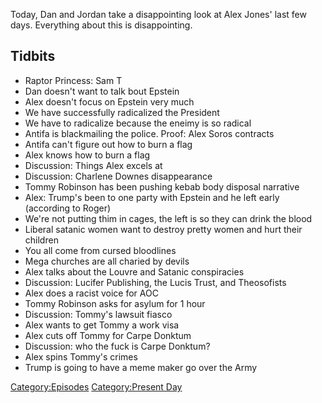 {{DEFAULTSORT:
    #_EPISODE_0319:July 7-8, 2019
}}{{Episode
    | title             = July 7-8, 2019
    | caption           = Listen to this episode on [https://knowledgefight.libsyn.com/knowledge-fight-july-7-8-2019 Libsyn] [https://open.spotify.com/episode/1fnBDBBBFtPnChQbyAdc8S Spotify], Read the [[Transcript/319: July 7-8, 2019|Unofficial Transcript]]
    | episodeNumber     = 319
    | length            = 01:19:39
    | airDate           = July 10, 2019
    | coverageStartDate = July 8, 2019
    | coverageEndDate   = July 9, 2019
    | episodeType       = [[:Category:Present Day|Present Day]]
    | appearance        = [[Charlene Downes]], [[Tommy Robinson]], [[Roger Stone]], [[AOC]], [[Carpe Donktum]]
    | previousEpisode   = [[318: July 5, 2019]]
    | nextEpisode       = [[320: February 21-22, 2013]]
}}

{{Stub}}

Today, Dan and Jordan take a disappointing look at Alex Jones' last few days. Everything about this is disappointing.

==Tidbits==

*Raptor Princess: Sam T
*Dan doesn't want to talk bout Epstein
*Alex doesn't focus on Epstein very much
*We have successfully radicalized the President
*We have to radicalize because the eneimy is so radical
*Antifa is blackmailing the police. Proof: Alex Soros contracts
*Antifa can't figure out how to burn a flag
*Alex knows how to burn a flag
*Discussion: Things Alex excels at
*Discussion: Charlene Downes disappearance
*Tommy Robinson  has been pushing kebab body disposal narrative
*Alex: Trump's been to one party with Epstein and he left early (according to Roger)
*We're not putting thim in cages, the left is so they can drink the blood
*Liberal satanic women want to destroy pretty women and hurt their children
*You all come from cursed bloodlines
*Mega churches are all charied by devils
*Alex talks about the Louvre and Satanic conspiracies
*Discussion: Lucifer Publishing, the Lucis Trust, and Theosofists
*Alex does a racist voice for AOC
*Tommy Robinson asks for asylum for 1 hour
*Discussion: Tommy's lawsuit fiasco
*Alex wants to get Tommy a work visa
*Alex cuts off Tommy for Carpe Donktum
*Discussion: who the fuck is Carpe Donktum?
*Alex spins Tommy's crimes
*Trump is going to have a meme maker go over the Army

[[Category:Episodes]]
[[Category:Present Day]]
